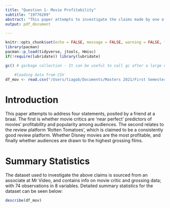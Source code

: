```yaml
---
title: "Question 1- Movie Profitability"
subtitle: "19776209"
abstract: "This paper attempts to investigate the claims made by one of the authors school friends, at a braai, that reviews by movie critics are near perfect predictors of movies' popularity and profitability among moviegoers."
output: pdf_document

---
```


```r
knitr::opts_chunk$set(echo = FALSE, message = FALSE, warning = FALSE, fig.width = 6, fig.height = 5, fig.pos="H", fig.pos = 'H')
library(pacman)
pacman::p_load(tidyverse, jtools, Hmisc)
if(!require(lubridate)) library(lubridate)

gc() # garbage collection - It can be useful to call gc after a large object has been removed, as this may prompt R to return memory to the operating system.

	#loading data from CSV
df_mov <- read.csv("/Users/tiagob/Documents/Masters 2021/First Semester/Data Science/Assessment_NK/19776209/Question 1/data/Movies.csv")

```

# Introduction

This paper attempts to address four statements, posited by a friend at a braai. The first is whether movie critics are 'near perfect' predictors of movies' profitability and popularity among audiences. The second relates to the review platform 'Rotten Tomatoes', which is claimed to be a consistently good review platform. Whether Disney movies are the most profitable, and finally whether audiences are drawn to the highest grossing films.

# Summary Statistics

The dataset used to investigate the above claims is sourced from an associate at Mr Video, and contains info on movie critic and grossing data; with 74 observations in 8 variables. Detailed summary statistics for the dataset can be seen below:

``` r

describe(df_mov)

```






